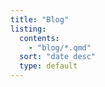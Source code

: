 ```yaml
---
title: "Blog"
listing: 
  contents: 
    - "blog/*.qmd"
  sort: "date desc"
  type: default
---
```


